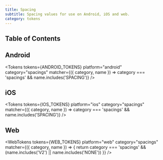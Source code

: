 ```yaml
---
title: Spacing
subtitle: Spacing values for use on Android, iOS and web.
category: tokens
---
```



## Table of Contents

## Android

<Tokens
  tokens={ANDROID_TOKENS}
  platform="android"
  category="spacings"
  matcher={({ category, name }) => category === 'spacings' && name.includes('SPACING')}
/>

## iOS

<Tokens
  tokens={IOS_TOKENS}
  platform="ios"
  category="spacings"
  matcher={({ category, name }) => category === 'spacings' && name.includes('SPACING')}
/>

## Web

<WebTokens
  tokens={WEB_TOKENS}
  platform="web"
  category="spacings"
  matcher={({ category, name }) => { return category === 'spacings' && (name.includes('V2') || name.includes('NONE')) }}
/>
